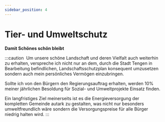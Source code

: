 ```yaml
---
sidebar_position: 4
---
```


# Tier- und Umweltschutz

**Damit Schönes schön bleibt**

:::caution ‎
Um unsere schöne Landschaft und deren Vielfalt auch weiterhin zu erhalten,
verspreche ich nicht nur an dem, durch die Stadt Tengen in Bearbeitung befindlichen, Landschaftsschutzplan konsequent umzusetzen sondern auch mein persönliches Vermögen einzubringen.

Sollte ich von den Bürgern den Regierungsauftrag erhalten, werden 10% meiner 
jährlichen Besoldung für Sozial- und Umweltprojekte Einsatz finden.

Ein langfristiges Ziel meinerseits ist es 
die Energieversorgung der kompletten Gemeinde 
autark zu gestalten, 
was nicht nur besonders umweltfreundlich wäre 
sondern die Versorgungspreise für alle Bürger niedrig 
halten wird.
:::
